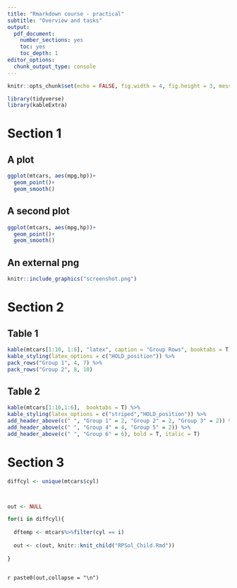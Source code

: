 ```yaml
---
title: "Rmarkdown course - practical"
subtitle: "Overview and tasks"
output:
  pdf_document:
    number_sections: yes
    toc: yes
    toc_depth: 1
editor_options: 
  chunk_output_type: console
---
```



```r

knitr::opts_chunk$set(echo = FALSE, fig.width = 4, fig.height = 3, message = FALSE)

library(tidyverse)
library(kableExtra)

```

# Section 1

## A plot

```r

ggplot(mtcars, aes(mpg,hp))+
  geom_point()+
  geom_smooth()

```

## A second plot

```r

ggplot(mtcars, aes(mpg,hp))+
  geom_point()+
  geom_smooth()

```

## An external png

```r

knitr::include_graphics("screenshot.png")

```


\newpage

# Section 2


## Table 1


```r

kable(mtcars[1:10, 1:6], "latex", caption = "Group Rows", booktabs = T) %>%
kable_styling(latex_options = c("HOLD_position")) %>%
pack_rows("Group 1", 4, 7) %>%
pack_rows("Group 2", 8, 10)

```



## Table 2

```r


kable(mtcars[1:10,1:6],  booktabs = T) %>%
kable_styling(latex_options = c("striped","HOLD_position")) %>%
add_header_above(c(" ", "Group 1" = 2, "Group 2" = 2, "Group 3" = 2)) %>%
add_header_above(c(" ", "Group 4" = 4, "Group 5" = 2)) %>%
add_header_above(c(" ", "Group 6" = 6), bold = T, italic = T)


```


\newpage


# Section 3


```r


diffcyl <- unique(mtcars$cyl)



out <- NULL

for(i in diffcyl){
  
  dftemp <- mtcars%>%filter(cyl == i)
  
  out <- c(out, knitr::knit_child("RPSol_Child.Rmd"))
  
}



```

`r paste0(out,collapse = "\n")`

